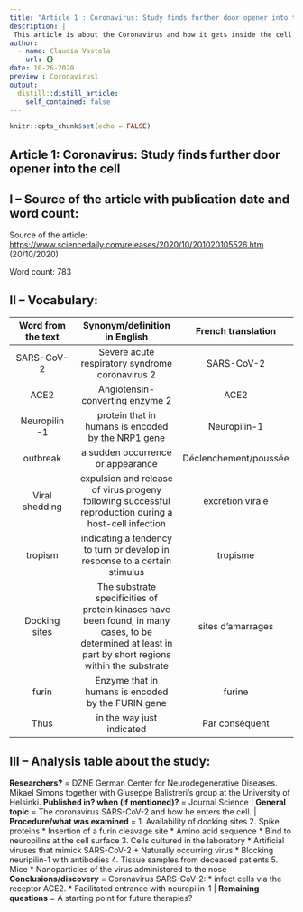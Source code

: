 ```yaml
---
title: "Article 1 : Coronavirus: Study finds further door opener into the cell"
description: |
 This article is about the Coronavirus and how it gets inside the cell.
author:
  - name: Claudia Vastola
    url: {}
date: 10-26-2020
preview : Coronavirus1
output:
  distill::distill_article:
    self_contained: false
---
```


```r
knitr::opts_chunk$set(echo = FALSE)
```


## Article 1: Coronavirus: Study finds further door opener into the cell


## I – Source of the article with publication date and word count:


Source of the article:  <https://www.sciencedaily.com/releases/2020/10/201020105526.htm> 
(20/10/2020)


Word count: 783


## II – Vocabulary: 


| Word from the text | Synonym/definition in English | French translation | 
|:----------:|:-------------:|:------:|
| SARS-CoV-2 | Severe acute respiratory syndrome coronavirus 2 | SARS-CoV-2 |
| ACE2 | Angiotensin-converting enzyme 2 | ACE2 |
| Neuropilin -1 | protein that in humans is encoded by the NRP1 gene | Neuropilin-1 |
| outbreak | a sudden occurrence or appearance | Déclenchement/poussée |
| Viral shedding | expulsion and release of virus progeny following successful reproduction during a host-cell infection | excrétion virale |
| tropism | indicating a tendency to turn or develop in response to a certain stimulus | tropisme |
| Docking sites | The substrate specificities of protein kinases have been found, in many cases, to be determined at least in part by short regions within the substrate | sites d'amarrages |
| furin | Enzyme that in humans is encoded by the FURIN gene | furine |
| Thus | in the way just indicated | Par conséquent |


## III – Analysis table about the study:


**Researchers?** = DZNE German Center for Neurodegenerative Diseases. Mikael Simons together with Giuseppe Balistreri's group at the University of Helsinki.
**Published in? when (if mentioned)?** = Journal Science | 
**General topic** = The coronavirus SARS-CoV-2 and how he enters the cell. |
**Procedure/what was examined** = 
1. Availability of docking sites 
2. Spike proteins 
    * Insertion of a furin cleavage site
    * Amino acid sequence
    * Bind to neuropilins at the cell surface 3. Cells cultured in the laboratory
    * Artificial viruses that mimick SARS-CoV-2 + Naturally occurring virus
    * Blocking neuripilin-1 with antibodies 
4. Tissue samples from deceased patients 
5. Mice
    * Nanoparticles of the virus administered to the nose
**Conclusions/discovery** =  Coronavirus SARS-CoV-2:
    * infect cells via the receptor ACE2.
    * Facilitated entrance with neuropilin-1 |
**Remaining questions** = A starting point for future therapies? 


